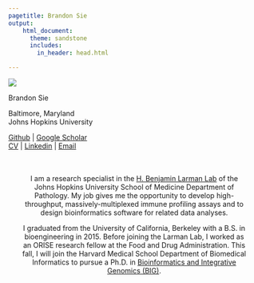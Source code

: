 ```yaml
---
pagetitle: Brandon Sie
output:
    html_document:
      theme: sandstone
      includes: 
        in_header: head.html

---
```

  

<!-- <div class = "siteinfo" align = "center" style = "min-height: 80vh; display:flex; justify-content: flex-end; flex-direction: column;">   -->

<a class="anchor" id="bio"></a>
<div class = "row">

<div class = "col-6 col-sm-auto">
<img class = "profpic1" src="docs/brandonsie.png">
</div>

<div class = "col-6 col-sm-auto" align = "center">
<p class = "name">Brandon Sie</p>

<i class="fa fa-fw fa-map-marker" aria-hidden="true"></i> Baltimore, Maryland  
<i class="fa fa-fw fa-briefcase" aria-hidden="true"></i> Johns Hopkins University  

[<i class="fab fa-fw fa-github" aria-hidden="true"></i> Github](https://github.com/brandonsie) 
| [<i class="fa fa-fw fa-graduation-cap" aria-hidden="true"></i> Google Scholar](https://scholar.google.com/citations?user=FpNLPEkAAAAJ&hl=en)  
[<i class="fa fa-fw fa-file" aria-hidden="true"></i> CV](docs/20190322_CV_BrandonSie.pdf)
| [<i class="fab fa-fw fa-linkedin" aria-hidden="true"></i> Linkedin](https://www.linkedin.com/in/brandonsie)
| [<i class="fa fa-fw fa-envelope" aria-hidden="true"></i> Email](mailto:brandonsie@gmail.com)  

</div>
</div>
</div>

<div class = "row">

<div class = "col-12 col-sm-auto" align = "center" style = "max-width: 800px; width: 90%; margin: auto; text-align: center;">

<!-- <hr> -->
<br><br>
I am a research specialist in the [<i class="fa fa-fw fa-flask" aria-hidden="true"></i> H. Benjamin Larman  Lab](http://labs.pathology.jhu.edu/larman/) of the Johns Hopkins University School of Medicine Department of Pathology. My job gives me the opportunity to develop high-throughput, massively-multiplexed immune profiling assays and to design bioinformatics software for related data analyses.

I graduated from the University of California, Berkeley with a B.S. in bioengineering in 2015. Before joining the Larman Lab, I worked as an ORISE research fellow at the Food and Drug Administration. This fall, I will join the Harvard Medical School Department of Biomedical Informatics to pursue a Ph.D. in [<i class="fas fa-laptop-medical"></i> Bioinformatics and Integrative Genomics (BIG)](http://dms.hms.harvard.edu/big/index.html).
</div>

</div>  

